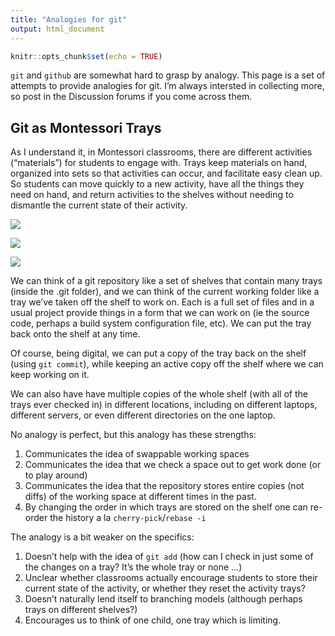 ```yaml
---
title: "Analogies for git"
output: html_document
---
```


```r
knitr::opts_chunk$set(echo = TRUE)
```

`git` and `github` are somewhat hard to grasp by analogy.  This page is a set of attempts to provide analogies for git.  I'm always intersted in collecting more, so post in the Discussion forums if you come across them.

## Git as Montessori Trays

As I understand it, in Montessori classrooms, there are different activities ("materials") for students to engage with. Trays keep materials on hand, organized into sets so that activities can occur, and facilitate easy clean up. So students can move quickly to a new activity, have all the things they need on hand, and return activities to the shelves without needing to dismantle the current state of their activity.

![](images/trays1.jpeg)

![](images/trays2.jpeg)

![](images/trays3.jpeg)

We can think of a git repository like a set of shelves that contain many trays (inside the .git folder), and we can think of the current working folder like a tray we've taken off the shelf to work on.  Each is a full set of files and in a usual project provide things in a form that we can work on (ie the source code, perhaps a build system configuration file, etc).  We can put the tray back onto the shelf at any time.

Of course, being digital, we can put a copy of the tray back on the shelf (using `git commit`), while keeping an active copy off the shelf where we can keep working on it.

We can also have have multiple copies of the whole shelf (with all of the trays ever checked in) in different locations, including on different laptops, different servers, or even different directories on the one laptop.

No analogy is perfect, but this analogy has these strengths:

1. Communicates the idea of swappable working spaces
2. Communicates the idea that we check a space out to get work done (or to play around)
2. Communicates the idea that the repository stores entire copies (not diffs) of the working space at different times in the past.
2. By changing the order in which trays are stored on the shelf one can re-order the history a la `cherry-pick`/`rebase -i`

The analogy is a bit weaker on the specifics:

1. Doesn't help with the idea of `git add` (how can I check in just some of the changes on a tray? It's the whole tray or none ...)
2. Unclear whether classrooms actually encourage students to store their current state of the activity, or whether they reset the activity trays?
2. Doesn't naturally lend itself to branching models (although perhaps trays on different shelves?)
2. Encourages us to think of one child, one tray which is limiting.